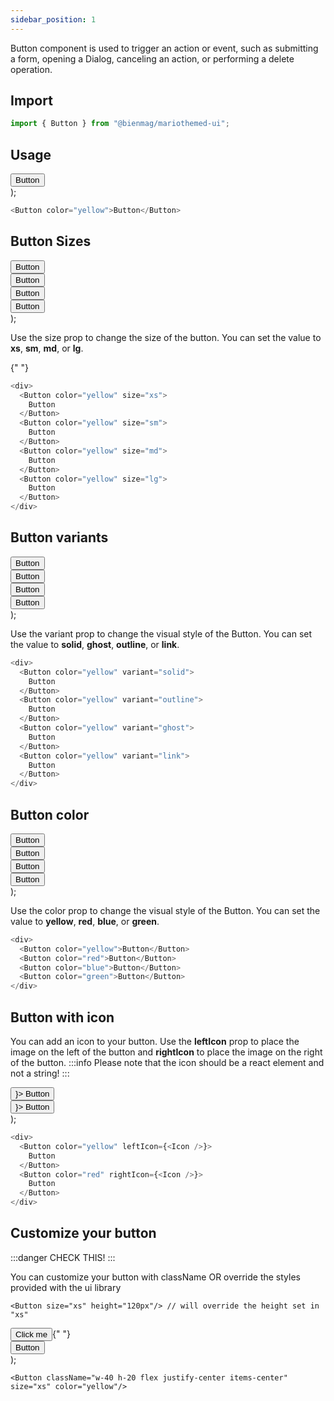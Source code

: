 ```yaml
---
sidebar_position: 1
---
```



Button component is used to trigger an action or event, such as submitting a form, opening a Dialog, canceling an action, or performing a delete operation.

## **Import**

```js
import { Button } from "@bienmag/mariothemed-ui";
```

## **Usage**

  <div className="border-2 rounded-xl mb-4">
    <div className="m-2">
      <Button color="yellow">Button</Button>
    </div>
  </div>
);

<BasicUsage></BasicUsage>

```js
<Button color="yellow">Button</Button>
```

## **Button Sizes**

  <div className="flex h-24 items-center border-2	rounded-xl mb-4">
    <div className="pr-2 pl-2">
      <Button color="yellow" size="xs">
        Button
      </Button>
    </div>
    <div className="pr-2">
      <Button color="yellow" size="sm">
        Button
      </Button>
    </div>
    <div className="pr-2">
      <Button color="yellow" size="md">
        Button
      </Button>
    </div>
    <div>
      <Button color="yellow" size="lg">
        Button
      </Button>
    </div>
  </div>
);

Use the size prop to change the size of the button. You can set the value to **xs**, **sm**, **md**, or **lg**.

<ButtonSizes></ButtonSizes>{" "}

```js
<div>
  <Button color="yellow" size="xs">
    Button
  </Button>
  <Button color="yellow" size="sm">
    Button
  </Button>
  <Button color="yellow" size="md">
    Button
  </Button>
  <Button color="yellow" size="lg">
    Button
  </Button>
</div>
```

## **Button variants**

  <div className="flex h-24 items-center border-2	rounded-xl mb-4">
    <div className="pr-2 pl-2">
      <Button color="yellow" variant="solid">
        Button
      </Button>
    </div>
    <div className="pr-2">
      <Button color="yellow" variant="outline">
        Button
      </Button>
    </div>
    <div className="pr-2">
      <Button color="yellow" variant="ghost">
        Button
      </Button>
    </div>
    <div>
      <Button color="yellow" variant="link">
        Button
      </Button>
    </div>
  </div>
);

Use the variant prop to change the visual style of the Button. You can set the value to **solid**, **ghost**, **outline**, or **link**.

<ButtonVariants></ButtonVariants>

```js
<div>
  <Button color="yellow" variant="solid">
    Button
  </Button>
  <Button color="yellow" variant="outline">
    Button
  </Button>
  <Button color="yellow" variant="ghost">
    Button
  </Button>
  <Button color="yellow" variant="link">
    Button
  </Button>
</div>
```

## **Button color**

  <div className="flex h-24 items-center border-2	rounded-xl mb-4">
    <div className="pr-2 pl-2">
      <Button color="yellow">Button</Button>
    </div>
    <div className="pr-2">
      <Button color="red">Button</Button>
    </div>
    <div className="pr-2">
      <Button color="blue">Button</Button>
    </div>
    <div>
      <Button color="green">Button</Button>
    </div>
  </div>
);

Use the color prop to change the visual style of the Button. You can set the value to **yellow**, **red**, **blue**, or **green**.

<ButtonColors></ButtonColors>

```js
<div>
  <Button color="yellow">Button</Button>
  <Button color="red">Button</Button>
  <Button color="blue">Button</Button>
  <Button color="green">Button</Button>
</div>
```

## **Button with icon**

You can add an icon to your button. Use the **leftIcon** prop to place the image on the left of the button and **rightIcon** to place the image on the right of the button.
:::info
Please note that the icon should be a react element and not a string!
:::

  <div className="flex h-24 items-center border-2	rounded-xl mb-4">
    <div className="pr-2 pl-2">
      <Button color="yellow" leftIcon={<CiMail />}>
        Button
      </Button>
    </div>
    <div className="pr-2">
      <Button color="red" rightIcon={<CiMail />}>
        Button
      </Button>
    </div>
  </div>
);

<ButtonWithIcon></ButtonWithIcon>

```js
<div>
  <Button color="yellow" leftIcon={<Icon />}>
    Button
  </Button>
  <Button color="red" rightIcon={<Icon />}>
    Button
  </Button>
</div>
```

## **Customize your button**

:::danger
CHECK THIS!
:::

You can customize your button with className
OR
override the styles provided with the ui library

```
<Button size="xs" height="120px"/> // will override the height set in "xs"
```

  <div className="flex h-24 items-center border-2	rounded-xl mb-4">
    <div className="pr-2 pl-2">
      <Button
        className="w-40 h-20 flex justify-center items-center"
        size="xs"
        color="yellow"
      >
        Click me
      </Button>{" "}
    </div>
    <div className="pr-2">
      <Button color="red">Button</Button>
    </div>
  </div>
);

<CustomButton></CustomButton>

```
<Button className="w-40 h-20 flex justify-center items-center" size="xs" color="yellow"/>
```

